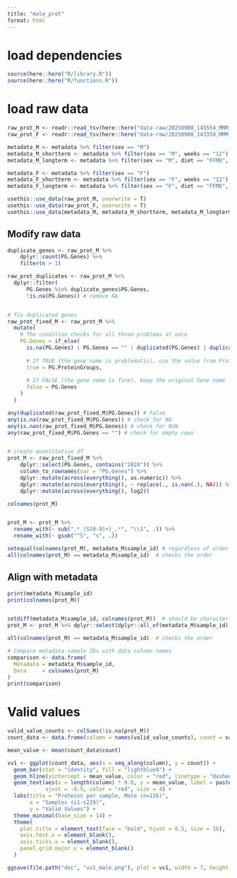 ```yaml
---
title: "male_prot"
format: html
---
```



# load dependencies
```r
source(here::here("R/library.R"))
source(here::here("R/functions.R"))
```


# load raw data 
```r
raw_prot_M <- readr::read_tsv(here::here("data-raw/20250908_145554_MMM_prot_male_Report.tsv"))
raw_prot_F <- readr::read_tsv(here::here("data-raw/20250908_143350_MMM_prot_female_Report.tsv"))

metadata_M <- metadata %>% filter(sex == "M")
metadata_M_shortterm <- metadata %>% filter(sex == "M", weeks == "12")
metadata_M_longterm <- metadata %>% filter(sex == "M", diet == "FFMD", weeks %in% c(24, 36, 48))

metadata_F <- metadata %>% filter(sex == "F")
metadata_F_shortterm <- metadata %>% filter(sex == "F", weeks == "12")
metadata_F_longterm <- metadata %>% filter(sex == "F", diet == "FFMD", weeks %in% c(24, 36, 48))

usethis::use_data(raw_prot_M, overwrite = T)
usethis::use_data(raw_prot_F, overwrite = T)
usethis::use_data(metadata_M, metadata_M_shortterm, metadata_M_longterm, metadata_F, metadata_F_shortterm, metadata_F_longterm, overwrite = T)
```

## Modify raw data
```r
duplicate_genes <- raw_prot_M %>% 
    dplyr::count(PG.Genes) %>% 
    filter(n > 1)

raw_prot_duplicates <- raw_prot_M %>%
  dplyr::filter(
      PG.Genes %in% duplicate_genes$PG.Genes,
      !is.na(PG.Genes)) # remove NA


# fix duplicated genes
raw_prot_fixed_M <- raw_prot_M %>%
  mutate(
    # The condition checks for all three problems at once
    PG.Genes = if_else(
      is.na(PG.Genes) | PG.Genes == "" | duplicated(PG.Genes) | duplicated(PG.Genes, fromLast = TRUE),
      
      # If TRUE (the gene name is problematic), use the value from Protein_ID
      true = PG.ProteinGroups,
      
      # If FALSE (the gene name is fine), keep the original Gene name
      false = PG.Genes
    )
  )

any(duplicated(raw_prot_fixed_M$PG.Genes)) # False
any(is.na(raw_prot_fixed_M$PG.Genes)) # check for NA
any(is.nan(raw_prot_fixed_M$PG.Genes)) # check for NaN
any(raw_prot_fixed_M$PG.Genes == "") # check for empty rows


# create quantitative df
prot_M <- raw_prot_fixed_M %>% 
    dplyr::select(PG.Genes, contains("2024")) %>% 
    column_to_rownames(var = "PG.Genes") %>% 
    dplyr::mutate(across(everything(), as.numeric)) %>% 
    dplyr::mutate(across(everything(), ~ replace(., is.nan(.), NA))) %>%
    dplyr::mutate(across(everything(), log2))

colnames(prot_M)


prot_M <- prot_M %>%
  rename_with(~ sub(".*_(S[0-9]+)_.*", "\\1", .)) %>% 
  rename_with(~ gsub("^S", "s", .))

setequal(colnames(prot_M), metadata_M$sample_id) # regardless of order 
all(colnames(prot_M) == metadata_M$sample_id)  # checks the order
```
## Align with metadata
```r
print(metadata_M$sample_id)
print(colnames(prot_M))


setdiff(metadata_M$sample_id, colnames(prot_M))  # should be character(0)
prot_M <- prot_M %>% dplyr::select(dplyr::all_of(metadata_M$sample_id))

all(colnames(prot_M) == metadata_M$sample_id)  # checks the order

# Compare metadata sample IDs with data column names
comparison <- data.frame(
  Metadata = metadata_M$sample_id,
  Data     = colnames(prot_M)
)
print(comparison)
```

# Valid values
```r
valid_value_counts <- colSums(!is.na(prot_M))
count_data <- data.frame(column = names(valid_value_counts), count = valid_value_counts)

mean_value <- mean(count_data$count)

vv1 <- ggplot(count_data, aes(x = seq_along(column), y = count)) +
  geom_bar(stat = "identity", fill = "lightblue4") +
  geom_hline(yintercept = mean_value, color = "red", linetype = "dashed", size = 1) +
  geom_text(aes(x = length(column) * 0.8, y = mean_value, label = paste0("Mean = ", round(mean_value, 0))),
            vjust = -0.5, color = "red", size = 4) +
  labs(title = "Proteins per sample, Male (n=116)",
       x = "Samples (s1-s229)",
       y = "Valid Values") +
  theme_minimal(base_size = 14) +
  theme(
    plot.title = element_text(face = "bold", hjust = 0.5, size = 16),
    axis.text.x = element_blank(),
    axis.ticks.x = element_blank(),
    panel.grid.major.x = element_blank()
  )

ggsave(file.path("doc", "vv1_male.png"), plot = vv1, width = 7, height = 4, dpi = 300,bg = "white")
```

